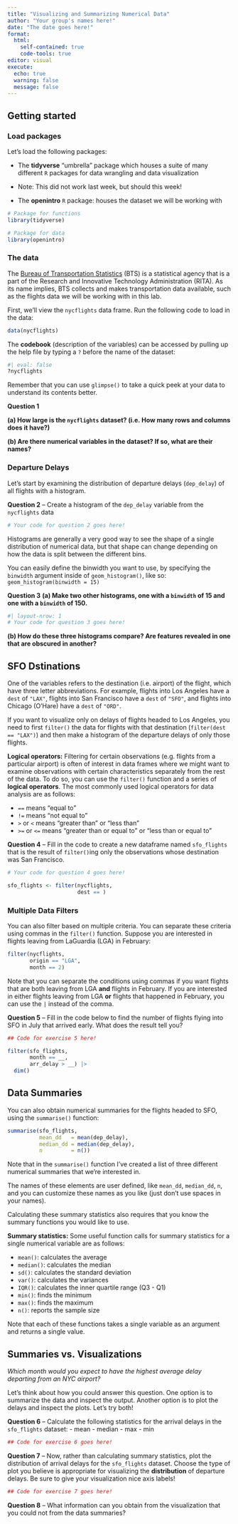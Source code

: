 ```yaml
---
title: "Visualizing and Summarizing Numerical Data"
author: "Your group's names here!"
date: "The date goes here!"
format: 
  html:
    self-contained: true
    code-tools: true
editor: visual
execute: 
  echo: true
  warning: false
  message: false
---
```


## Getting started

### Load packages

Let's load the following packages:

-   The **tidyverse** "umbrella" package which houses a suite of many different
    `R` packages for data wrangling and data visualization
  * Note: This did not work last week, but should this week! 
  
-   The **openintro** `R` package: houses the dataset we will be working with

```r
# Package for functions 
library(tidyverse)

# Package for data
library(openintro)
```

### The data

The [Bureau of Transportation Statistics](http://www.rita.dot.gov/bts/about/)
(BTS) is a statistical agency that is a part of the Research and Innovative
Technology Administration (RITA). As its name implies, BTS collects and makes 
transportation data available, such as the flights data we will be working with
in this lab.

First, we'll view the `nycflights` data frame. Run the following code to load
in the data:

```r
data(nycflights)
```

The **codebook** (description of the variables) can be accessed by pulling up
the help file by typing a `?` before the name of the dataset:

```r
#| eval: false
?nycflights
```

Remember that you can use `glimpse()` to take a quick peek at your data to
understand its contents better.

**Question 1** 

**(a) How large is the `nycflights` dataset? (i.e. How many rows and columns does it have?)**


**(b) Are there numerical variables in the dataset? If so, what are their names?**  


### Departure Delays

Let's start by examining the distribution of departure delays (`dep_delay`) of
all flights with a histogram.

**Question 2** -- Create a histogram of the `dep_delay` variable from the
`nycflights` data

```r
# Your code for question 2 goes here! 

```

Histograms are generally a very good way to see the shape of a single
distribution of numerical data, but that shape can change depending on how the
data is split between the different bins. 

You can easily define the binwidth you want to use, by specifying the `binwidth`
argument inside of `geom_histogram()`, like so: `geom_histogram(binwidth = 15)`

**Question 3** 
**(a) Make two other histograms, one with a `binwidth` of 15 and one with a `binwidth` of 150.**

```r
#| layout-nrow: 1
# Your code for question 3 goes here! 


```

**(b) How do these three histograms compare? Are features revealed in one that are obscured in another?**


## SFO Dstinations 

One of the variables refers to the destination (i.e. airport) of the flight,
which have three letter abbreviations. For example, flights into Los 
Angeles have a `dest` of `"LAX"`, flights into San Francisco have a `dest` of
`"SFO"`, and flights into Chicago (O'Hare) have a `dest` of `"ORD"`. 

If you want to visualize only on delays of flights headed to Los Angeles, you
need to first `filter()` the data for flights with that destination 
(`filter(dest == "LAX")`) and then make a histogram of the departure delays of
only those flights.

**Logical operators:** Filtering for certain observations (e.g. flights from a 
particular airport) is often of interest in data frames where we might want to 
examine observations with certain characteristics separately from the rest of
the data. To do so, you can use the `filter()` function and a series of
**logical operators**. The most commonly used logical operators for data
analysis are as follows:

-   `==` means "equal to"
-   `!=` means "not equal to"
-   `>` or `<` means "greater than" or "less than"
-   `>=` or `<=` means "greater than or equal to" or "less than or equal to"

**Question 4** -- Fill in the code to create a new dataframe named `sfo_flights`
that is the result of `filter()`ing only the observations whose destination was 
San Francisco.

```r
# Your code for question 4 goes here! 

sfo_flights <- filter(nycflights, 
                      dest == )
```

### Multiple Data Filters 

You can also filter based on multiple criteria. You can separate these criteria 
using commas in the `filter()` function. Suppose you are interested in flights
leaving from LaGuardia (LGA) in February:

```r
filter(nycflights, 
       origin == "LGA", 
       month == 2)
```

Note that you can separate the conditions using commas if you want flights that
are both leaving from LGA **and** flights in February. If you are interested in
either flights leaving from LGA **or** flights that happened in February, you
can use the `|` instead of the comma.

**Question 5** -- Fill in the code below to find the number of flights flying 
into SFO in July that arrived early. What does the result tell you?

```r
## Code for exercise 5 here! 

filter(sfo_flights, 
       month == __, 
       arr_delay > __) |> 
  dim()
```

## Data Summaries 

You can also obtain numerical summaries for the flights headed to SFO, using
the `summarise()` function:

```r
summarise(sfo_flights, 
          mean_dd   = mean(dep_delay), 
          median_dd = median(dep_delay), 
          n         = n())
```

Note that in the `summarise()` function I've created a list of three different
numerical summaries that we're interested in. 

The names of these elements are user defined, like `mean_dd`, `median_dd`, `n`,
and you can customize these names as you like (just don't use spaces in your
names). 

Calculating these summary statistics also requires that you know the summary
functions you would like to use. 

**Summary statistics:** Some useful function calls for summary statistics for a
single numerical variable are as follows:

-   `mean()`: calculates the average
-   `median()`: calculates the median
-   `sd()`: calculates the standard deviation
-   `var()`: calculates the variances
-   `IQR()`: calculates the inner quartile range (Q3 - Q1)
-   `min()`: finds the minimum 
-   `max()`: finds the maximum
-   `n()`: reports the sample size

Note that each of these functions takes a single variable as an argument and
returns a single value.

## Summaries vs. Visualizations 

_Which month would you expect to have the highest average delay departing from an NYC airport?_

Let's think about how you could answer this question. One option is to summarize
the data and inspect the output. Another option is to plot the delays and
inspect the plots. Let's try both! 

**Question 6** -- Calculate the following statistics for the arrival delays in
the `sfo_flights` dataset:
  - mean
  - median
  - max
  - min

```r
## Code for exercise 6 goes here! 


```

**Question 7** -- Now, rather than calculating summary statistics, plot the distribution of arrival delays for the `sfo_flights` dataset. Choose the type of
plot you believe is appropriate for visualizing the **distribution** of
departure delays. Be sure to give your visualization nice axis labels!

```r
## Code for exercise 7 goes here! 


```

**Question 8** -- What information can you obtain from the visualization that
you could not from the data summaries?

